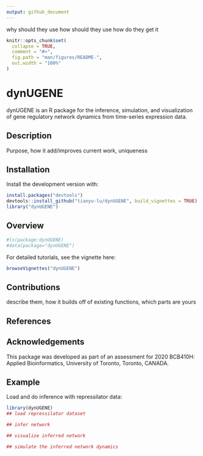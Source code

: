 ```yaml
---
output: github_document
---
```


why should they use
how should they use
how do they get it

<!-- README.md is generated from README.Rmd. Please edit that file -->

```r
knitr::opts_chunk$set(
  collapse = TRUE,
  comment = "#>",
  fig.path = "man/figures/README-",
  out.width = "100%"
)
```

# dynUGENE

<!-- badges: start -->
<!-- badges: end -->

dynUGENE is an R package for the inference, simulation, and visualization of gene regulatory network dynamics from time-series expression data.

## Description

Purpose, how it add/improves current work, uniqueness

## Installation

<!-- You can install the released version of dynUGENE from [CRAN](https://CRAN.R-project.org) with: -->

<!-- ``` r -->
<!-- install.packages("dynUGENE") -->
<!-- ``` -->

Install the development version with:

``` r
install.packages("devtools")
devtools::install_github("tianyu-lu/dynUGENE", build_vignettes = TRUE)
library("dynUGENE")
```

## Overview

```r
#ls(package:dynUGENE)
#data(package="dynUGENE")
```

For detailed tutorials, see the vignette here:

```r
browseVignettes("dynUGENE")
```

## Contributions

describe them, how it builds off of existing functions, which parts are yours

## References



## Acknowledgements

This package was developed as part of an assessment for 2020 BCB410H: Applied Bioinformatics, University of Toronto, Toronto, CANADA.

## Example

Load and do inference with repressilator data:

```r
library(dynUGENE)
## load repressilator dataset

## infer network

## visualize inferred network

## simulate the inferred network dynamics

```


